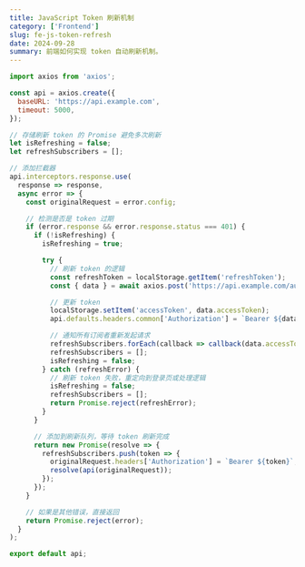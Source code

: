 ```yaml
---
title: JavaScript Token 刷新机制
category: ['Frontend']
slug: fe-js-token-refresh
date: 2024-09-28
summary: 前端如何实现 token 自动刷新机制。
---
```



```js
import axios from 'axios';

const api = axios.create({
  baseURL: 'https://api.example.com',
  timeout: 5000,
});

// 存储刷新 token 的 Promise 避免多次刷新
let isRefreshing = false;
let refreshSubscribers = [];

// 添加拦截器
api.interceptors.response.use(
  response => response,
  async error => {
    const originalRequest = error.config;

    // 检测是否是 token 过期
    if (error.response && error.response.status === 401) {
      if (!isRefreshing) {
        isRefreshing = true;

        try {
          // 刷新 token 的逻辑
          const refreshToken = localStorage.getItem('refreshToken');
          const { data } = await axios.post('https://api.example.com/auth/refresh', { token: refreshToken });

          // 更新 token
          localStorage.setItem('accessToken', data.accessToken);
          api.defaults.headers.common['Authorization'] = `Bearer ${data.accessToken}`;

          // 通知所有订阅者重新发起请求
          refreshSubscribers.forEach(callback => callback(data.accessToken));
          refreshSubscribers = [];
          isRefreshing = false;
        } catch (refreshError) {
          // 刷新 token 失败，重定向到登录页或处理逻辑
          isRefreshing = false;
          refreshSubscribers = [];
          return Promise.reject(refreshError);
        }
      }

      // 添加到刷新队列，等待 token 刷新完成
      return new Promise(resolve => {
        refreshSubscribers.push(token => {
          originalRequest.headers['Authorization'] = `Bearer ${token}`;
          resolve(api(originalRequest));
        });
      });
    }

    // 如果是其他错误，直接返回
    return Promise.reject(error);
  }
);

export default api;
```